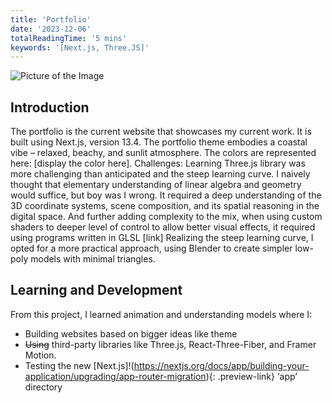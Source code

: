 ```yaml
---
title: 'Portfolio'
date: '2023-12-06'
totalReadingTime: '5 mins'
keywords: '[Next.js, Three.JS]'
---
```


![Picture of the Image](/images/projects/portfolio.png "Scenic View")


## Introduction
The portfolio is the current website that showcases my current work. It is built using Next.js, version 13.4. The portfolio theme embodies a coastal vibe – relaxed, beachy, and sunlit atmosphere. The colors are represented here:  [display the color here]. 
Challenges:
Learning Three.js library was more challenging than anticipated and the steep learning curve. I naively thought that elementary understanding of linear algebra and geometry would suffice, but boy was I wrong. It required a deep understanding of the 3D coordinate systems, scene composition, and its spatial reasoning in the digital space. And further adding complexity to the mix, when using custom shaders to deeper level of control to allow better visual effects, it required using programs written in GLSL [link]
Realizing the steep learning curve, I opted for a more practical approach, using Blender to create simpler low-poly models with minimal triangles. 

## Learning and Development
From this project, I learned animation and understanding models where I:
-	Building websites based on bigger ideas like theme
-	~~Using~~ third-party libraries like Three.js, React-Three-Fiber, and Framer Motion.
-	Testing the new [Next.js]!(https://nextjs.org/docs/app/building-your-application/upgrading/app-router-migration){: .preview-link} ‘app’ directory


